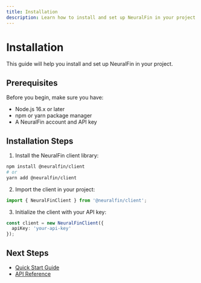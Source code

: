 ```yaml
---
title: Installation
description: Learn how to install and set up NeuralFin in your project.
---
```


# Installation

This guide will help you install and set up NeuralFin in your project.

## Prerequisites

Before you begin, make sure you have:
- Node.js 16.x or later
- npm or yarn package manager
- A NeuralFin account and API key

## Installation Steps

1. Install the NeuralFin client library:

```bash
npm install @neuralfin/client
# or
yarn add @neuralfin/client
```

2. Import the client in your project:

```typescript
import { NeuralFinClient } from '@neuralfin/client';
```

3. Initialize the client with your API key:

```typescript
const client = new NeuralFinClient({
  apiKey: 'your-api-key'
});
```

## Next Steps

- [Quick Start Guide](/docs/quick-start)
- [API Reference](/docs/api) 